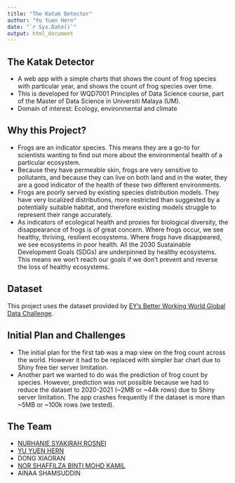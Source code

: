 ```yaml
---
title: "The Katak Detector"
author: "Yu Yuen Hern"
date: "`r Sys.Date()`"
output: html_document
---
```


## The Katak Detector
- A web app with a simple charts that shows the count of frog species with particular year, and shows the count of frog species over time.
- This is developed for WQD7001 Principles of Data Science course, part of the Master of Data Science in Universiti Malaya (UM).
- Domain of interest: Ecology, environmental and climate

## Why this Project?
- Frogs are an indicator species. This means they are a go-to for scientists wanting to find out more about the environmental health of a particular ecosystem.
- Because they have permeable skin, frogs are very sensitive to pollutants, and because they can live on both land and in the water, they are a good indicator of the health of these two different environments.
- Frogs are poorly served by existing species distribution models. They have very localized distributions, more restricted than suggested by a potentially suitable habitat, and therefore existing models struggle to represent their range accurately.
- As indicators of ecological health and proxies for biological diversity, the disappearance of frogs is of great concern. Where frogs occur, we see healthy, thriving, resilient ecosystems. Where frogs have disappeared, we see ecosystems in poor health. All the 2030 Sustainable Development Goals (SDGs) are underpinned by healthy ecosystems. This means we won’t reach our goals if we don’t prevent and reverse the loss of healthy ecosystems.

## Dataset
This project uses the dataset provided by [EY's Better Working World Global Data Challenge](https://challenge.ey.com/challenges/level-1-local-frog-discovery-tool-SXnArnHsm/overview).

## Initial Plan and Challenges
- The initial plan for the first tab was a map view on the frog count across the world. However it had to be replaced with simpler bar chart due to Shiny free tier server limitation.
- Another part we wanted to do was the prediction of frog count by species. However, prediction was not possible because we had to reduce the dataset to 2020-2021 (~2MB or ~44k rows) due to Shiny server limitation. The app crashes frequently if the dataset is more than ~5MB or ~100k rows (we tested).

## The Team
- [NURHANIE SYAKIRAH ROSNEI](https://github.com/Jennieus)
- [YU YUEN HERN](https://github.com/yuenherny)
- DONG XIAORAN
- [NOR SHAFFILZA BINTI MOHD KAMIL](https://github.com/Shaffilza) 
- AINAA SHAMSUDDIN